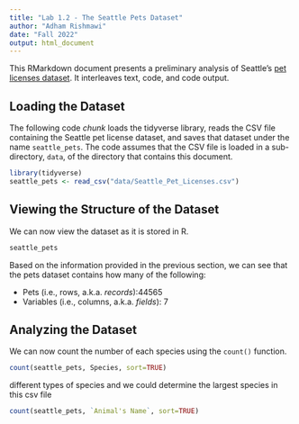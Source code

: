 ```yaml
---
title: "Lab 1.2 - The Seattle Pets Dataset"
author: "Adham Rishmawi"
date: "Fall 2022"
output: html_document
---
```


This RMarkdown document presents a preliminary analysis of Seattle&rsquo;s [pet licenses dataset](https://data.seattle.gov/Community/Seattle-Pet-Licenses/jguv-t9rb). It interleaves text, code, and code output. 

## Loading the Dataset

The following code *chunk* loads the tidyverse library, reads the CSV file containing the Seattle pet license dataset, and saves that dataset under the name `seattle_pets`. The code assumes that the CSV file is loaded in a sub-directory, `data`, of the directory that contains this document.

```r
library(tidyverse)
seattle_pets <- read_csv("data/Seattle_Pet_Licenses.csv")
```

## Viewing the Structure of the Dataset

We can now view the dataset as it is stored in R.

```r
seattle_pets
```

Based on the information provided in the previous section, we can see that the pets dataset contains how many of the following:

- Pets (i.e., rows, a.k.a. *records*):44565  
- Variables (i.e., columns, a.k.a. *fields*):  7

## Analyzing the Dataset

We can now count the number of each species using the `count()` function.

```r
count(seattle_pets, Species, sort=TRUE)
```

different types of species and we could determine the largest species in this csv file

```r
count(seattle_pets, `Animal's Name`, sort=TRUE)
```


